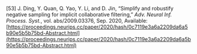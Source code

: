 \[53\]	J. Ding, Y. Quan, Q. Yao, Y. Li, and D. Jin, “Simplify and robustify negative sampling for implicit collaborative filtering,” *Adv. Neural Inf. Process. Syst.*, vol. abs/2009.03376, Sep. 2020, Available: [https://proceedings.neurips.cc/paper/2020/hash/0c7119e3a6a2209da6a5b90e5b5b75bd-Abstract.html](https://proceedings.neurips.cc/paper/2020/hash/0c7119e3a6a2209da6a5b90e5b5b75bd-Abstract.html)